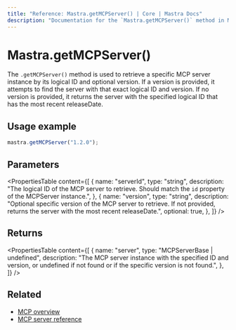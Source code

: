 ```yaml
---
title: "Reference: Mastra.getMCPServer() | Core | Mastra Docs"
description: "Documentation for the `Mastra.getMCPServer()` method in Mastra, which retrieves a specific MCP server instance by ID and optional version."
---
```


# Mastra.getMCPServer()

The `.getMCPServer()` method is used to retrieve a specific MCP server instance by its logical ID and optional version. If a version is provided, it attempts to find the server with that exact logical ID and version. If no version is provided, it returns the server with the specified logical ID that has the most recent releaseDate.

## Usage example

```typescript copy
mastra.getMCPServer("1.2.0");
```

## Parameters

<PropertiesTable
  content={[
    {
      name: "serverId",
      type: "string",
      description: "The logical ID of the MCP server to retrieve. Should match the `id` property of the MCPServer instance.",
    },
    {
      name: "version",
      type: "string",
      description: "Optional specific version of the MCP server to retrieve. If not provided, returns the server with the most recent releaseDate.",
      optional: true,
    },
  ]}
/>

## Returns

<PropertiesTable
  content={[
    {
      name: "server",
      type: "MCPServerBase | undefined",
      description: "The MCP server instance with the specified ID and version, or undefined if not found or if the specific version is not found.",
    },
  ]}
/>

## Related

- [MCP overview](/docs/tools-mcp/mcp-overview)
- [MCP server reference](/reference/tools/mcp-server)
